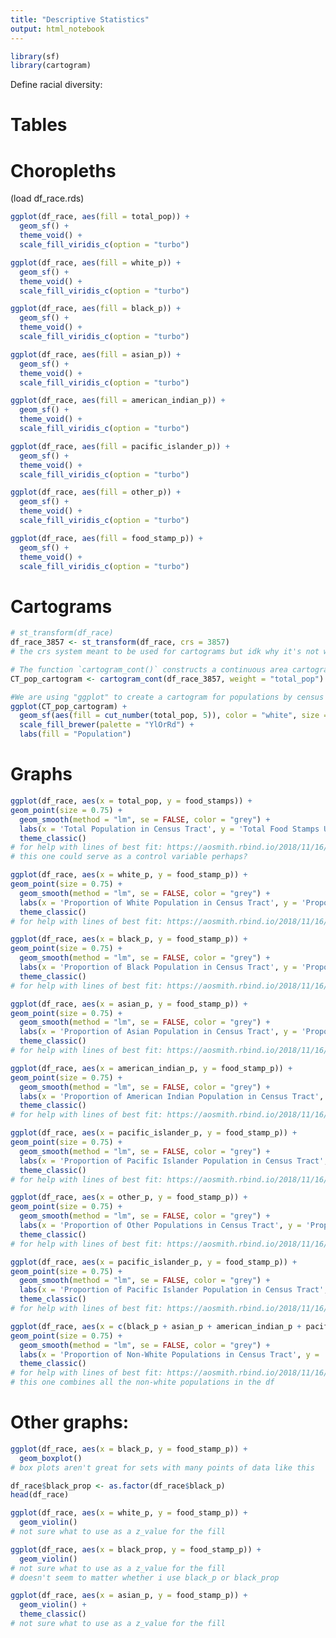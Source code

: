 ```yaml
---
title: "Descriptive Statistics"
output: html_notebook
---
```


```r
library(sf)
library(cartogram)
```


Define racial diversity:

# Tables



# Choropleths

(load df_race.rds)

```r
ggplot(df_race, aes(fill = total_pop)) + 
  geom_sf() + 
  theme_void() +
  scale_fill_viridis_c(option = "turbo") 
```

```r
ggplot(df_race, aes(fill = white_p)) + 
  geom_sf() + 
  theme_void() +
  scale_fill_viridis_c(option = "turbo") 
```

```r
ggplot(df_race, aes(fill = black_p)) + 
  geom_sf() + 
  theme_void() +
  scale_fill_viridis_c(option = "turbo") 
```

```r
ggplot(df_race, aes(fill = asian_p)) + 
  geom_sf() + 
  theme_void() +
  scale_fill_viridis_c(option = "turbo") 
```

```r
ggplot(df_race, aes(fill = american_indian_p)) + 
  geom_sf() + 
  theme_void() +
  scale_fill_viridis_c(option = "turbo") 
```

```r
ggplot(df_race, aes(fill = pacific_islander_p)) + 
  geom_sf() + 
  theme_void() +
  scale_fill_viridis_c(option = "turbo") 
```

```r
ggplot(df_race, aes(fill = other_p)) + 
  geom_sf() + 
  theme_void() +
  scale_fill_viridis_c(option = "turbo") 
```

```r
ggplot(df_race, aes(fill = food_stamp_p)) + 
  geom_sf() + 
  theme_void() +
  scale_fill_viridis_c(option = "turbo") 
```

# Cartograms

```r
# st_transform(df_race)
df_race_3857 <- st_transform(df_race, crs = 3857)
# the crs system meant to be used for cartograms but idk why it's not working :(
```


```r
# The function `cartogram_cont()` constructs a continuous area cartogram. Here, a cartogram is created for census tracts of the city of Hamilton, but the size of the zones will be weighted by the variable `POPULATION`.
CT_pop_cartogram <- cartogram_cont(df_race_3857, weight = "total_pop")

#We are using "ggplot" to create a cartogram for populations by census tact in Hamilton. Census tracts with a larger value are distorted to visually represent their population size. The number "5" after calling the population variable states that there will be 5 categories dividing population quantities.
ggplot(CT_pop_cartogram) + 
  geom_sf(aes(fill = cut_number(total_pop, 5)), color = "white", size = 0.1) +
  scale_fill_brewer(palette = "YlOrRd") +
  labs(fill = "Population")
```

# Graphs

```r
ggplot(df_race, aes(x = total_pop, y = food_stamps)) +
geom_point(size = 0.75) +
  geom_smooth(method = "lm", se = FALSE, color = "grey") +
  labs(x = 'Total Population in Census Tract', y = 'Total Food Stamps Used in Census Tract') +
  theme_classic()
# for help with lines of best fit: https://aosmith.rbind.io/2018/11/16/plot-fitted-lines/
# this one could serve as a control variable perhaps?
```

```r
ggplot(df_race, aes(x = white_p, y = food_stamp_p)) +
geom_point(size = 0.75) +
  geom_smooth(method = "lm", se = FALSE, color = "grey") +
  labs(x = 'Proportion of White Population in Census Tract', y = 'Proportion of Food Stamps Used in Census Tract') +
  theme_classic()
# for help with lines of best fit: https://aosmith.rbind.io/2018/11/16/plot-fitted-lines/
```

```r
ggplot(df_race, aes(x = black_p, y = food_stamp_p)) +
geom_point(size = 0.75) +
  geom_smooth(method = "lm", se = FALSE, color = "grey") +
  labs(x = 'Proportion of Black Population in Census Tract', y = 'Proportion of Food Stamps Used in Census Tract') +
  theme_classic()
# for help with lines of best fit: https://aosmith.rbind.io/2018/11/16/plot-fitted-lines/
```

```r
ggplot(df_race, aes(x = asian_p, y = food_stamp_p)) +
geom_point(size = 0.75) +
  geom_smooth(method = "lm", se = FALSE, color = "grey") +
  labs(x = 'Proportion of Asian Population in Census Tract', y = 'Proportion of Food Stamps Used in Census Tract') +
  theme_classic()
# for help with lines of best fit: https://aosmith.rbind.io/2018/11/16/plot-fitted-lines/
```

```r
ggplot(df_race, aes(x = american_indian_p, y = food_stamp_p)) +
geom_point(size = 0.75) +
  geom_smooth(method = "lm", se = FALSE, color = "grey") +
  labs(x = 'Proportion of American Indian Population in Census Tract', y = 'Proportion of Food Stamps Used in Census Tract') +
  theme_classic()
# for help with lines of best fit: https://aosmith.rbind.io/2018/11/16/plot-fitted-lines/
```

```r
ggplot(df_race, aes(x = pacific_islander_p, y = food_stamp_p)) +
geom_point(size = 0.75) +
  geom_smooth(method = "lm", se = FALSE, color = "grey") +
  labs(x = 'Proportion of Pacific Islander Population in Census Tract', y = 'Proportion of Food Stamps Used in Census Tract') +
  theme_classic()
# for help with lines of best fit: https://aosmith.rbind.io/2018/11/16/plot-fitted-lines/
```

```r
ggplot(df_race, aes(x = other_p, y = food_stamp_p)) +
geom_point(size = 0.75) +
  geom_smooth(method = "lm", se = FALSE, color = "grey") +
  labs(x = 'Proportion of Other Populations in Census Tract', y = 'Proportion of Food Stamps Used in Census Tract') +
  theme_classic()
# for help with lines of best fit: https://aosmith.rbind.io/2018/11/16/plot-fitted-lines/
```

```r
ggplot(df_race, aes(x = pacific_islander_p, y = food_stamp_p)) +
geom_point(size = 0.75) +
  geom_smooth(method = "lm", se = FALSE, color = "grey") +
  labs(x = 'Proportion of Pacific Islander Population in Census Tract', y = 'Proportion of Food Stamps Used in Census Tract') +
  theme_classic()
# for help with lines of best fit: https://aosmith.rbind.io/2018/11/16/plot-fitted-lines/
```

```r
ggplot(df_race, aes(x = c(black_p + asian_p + american_indian_p + pacific_islander_p + other_p), y = food_stamp_p)) +
geom_point(size = 0.75) +
  geom_smooth(method = "lm", se = FALSE, color = "grey") +
  labs(x = 'Proportion of Non-White Populations in Census Tract', y = 'Proportion of Food Stamps Used in Census Tract') +
  theme_classic()
# for help with lines of best fit: https://aosmith.rbind.io/2018/11/16/plot-fitted-lines/
# this one combines all the non-white populations in the df
```

# Other graphs:

```r
ggplot(df_race, aes(x = black_p, y = food_stamp_p)) +
  geom_boxplot()
# box plots aren't great for sets with many points of data like this
```

```r
df_race$black_prop <- as.factor(df_race$black_p)
head(df_race)
```


```r
ggplot(df_race, aes(x = white_p, y = food_stamp_p)) +
  geom_violin()
# not sure what to use as a z_value for the fill
```

```r
ggplot(df_race, aes(x = black_prop, y = food_stamp_p)) +
  geom_violin()
# not sure what to use as a z_value for the fill
# doesn't seem to matter whether i use black_p or black_prop
```

```r
ggplot(df_race, aes(x = asian_p, y = food_stamp_p)) +
  geom_violin() +
  theme_classic()
# not sure what to use as a z_value for the fill
```